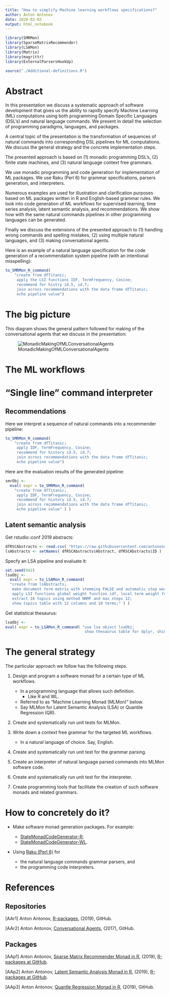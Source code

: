 ```yaml
---
title: "How to simplify Machine learning workflows specifications?"
author: Anton Antonov
date: 2020-02-02
output: html_notebook
---
```


```r
library(SMRMon)
library(SparseMatrixRecommender)
library(LSAMon)
library(Matrix)
library(magrittr)
library(ExternalParsersHookUp)
```

```r
source("./Additional-definitions.R")
```


# Abstract 

In this presentation we discuss a systematic approach of software development
that gives us the ability to rapidly specify Machine Learning (ML) computations
using both programming Domain Specific Languages (DSL's) and natural language commands.
We present in detail the selection of programming paradigms, languages, and packages.

A central topic of the presentation is the transformation of sequences of natural 
commands into corresponding DSL pipelines for ML computations. 
We discuss the general strategy and the concrete implementation steps.

The presented approach is based on
(1) monadic programming DSL's, 
(2) finite state machines, and
(3) natural language context free grammars.

We use monadic programming and code generation for implementation of ML packages.
We use Raku (Perl 6) for grammar specifications, parsers generation, and interpreters.

Numerous examples are used for illustration and clarification purposes based on 
ML packages written in R and English-based grammar rules. We look into code generation 
of ML workflows for supervised learning, time series analysis, latent semantic analysis, 
and recommendations. We show how with the same natural commands pipelines in other
programming languages can be generated.

Finally we discuss the extensions of the presented approach to (1) handling wrong commands and
spelling mistakes, (2) using multiple natural languages, and (3) making conversational agents.

Here is an example of a natural language specification for the code generation of 
a recommendation system pipeline (with an intentional misspelling):

```r
to_SMRMon_R_command( 
    "create from dfTitanic;
     apply the LSI functions IDF, TermFrequency, Cosine;
     recommend for histry id.5, id.7; 
     join across recommendations with the data frame dfTitanic; 
     echo pipeline value")
```

# The big picture

This diagram shows the general pattern followed for making of the conversational agents 
that we discuss in the presentation:

![MonadicMakingOfMLConversationalAgents](https://github.com/antononcube/ConversationalAgents/raw/master/ConceptualDiagrams/Monadic-making-of-ML-conversational-agents.jpg)

# The ML workflows

# "Single line" command interpreter

## Recommendations

Here we interpret a sequence of natural commands into a recommender pipeline:

```r
to_SMRMon_R_command( 
    "create from dfTitanic;
     apply IDF, TermFrequency, Cosine;
     recommend for history id.5, id.7; 
     join across recommendations with the data frame dfTitanic; 
     echo pipeline value")
```

Here are the evaluation results of the generated pipeline:

```r
smrObj <- 
  eval( expr = to_SMRMon_R_command( 
    "create from dfTitanic;
     apply IDF, TermFrequency, Cosine;
     recommend for history id.5, id.7; 
     join across recommendations with the data frame dfTitanic; 
     echo pipeline value" ) )
```

## Latent semantic analysis

Get rstudio::conf 2019 abstracts:

```r
dfRSCAbstracts <- read.csv( "https://raw.githubusercontent.com/antononcube/SimplifiedMachineLearningWorkflows-book/master/Data/RStudio-conf-2019-abstracts.csv", stringsAsFactors = FALSE )
lsAbstracts <- setNames( dfRSCAbstracts$Abstract, dfRSCAbstracts$ID )
```

Specfy an LSA pipeline and evaluate it:

```r
set.seed(942)
lsaObj <-
  eval( expr = to_LSAMon_R_command( 
  "create from lsAbstracts;
   make document term matrix with stemming FALSE and automatic stop words;
   apply LSI functions global weight function idf, local term weight function none, normalizer function cosine;
   extract 16 topics using method NNMF and max steps 12;
   show topics table with 12 columns and 10 terms;" ) )
```

Get statistical thesaurus:

```r
lsaObj <- 
eval( expr = to_LSAMon_R_command( "use lsa object lsaObj; 
                                   show thesaurus table for dplyr, shiny, tidyverse;" ))
```


# The general strategy

The particular approach we follow has the following steps.

1. Design and program a software monad for a certain type of ML workflows.
   - In a programming language that allows such definition.
     - Like R and WL.
   - Referred to as "Machine Learning Monad (MLMon)" below.
   - Say MLMon for Latent Semantic Analysis (LSA) or Quantile Regression (QR).
     
2. Create and systematically run unit tests for MLMon.
     
3. Write down a context free grammar for the targeted ML workflows.
   - In a natural language of choice. Say, English.
   
4. Create and systematically run unit test for the grammar parsing.

5. Create an interpreter of natural language parsed commands into MLMon software code.

6. Create and systematically run unit test for the interpreter.

7. Create programming tools that facilitate the creation of such software monads and related grammars.


# How to concretely do it?

- Make software monad generation packages. For example:

  - [StateMonadCodeGenerator-R](https://github.com/antononcube/R-packages/tree/master/StateMonadCodeGenerator);
  - [StateMonadCodeGenerator-WL](https://github.com/antononcube/MathematicaForPrediction/blob/master/MonadicProgramming/StateMonadCodeGenerator.m).

- Using [Raku (Perl 6)](https://www.raku.org) for
  - the natural language commands grammar parsers, and 
  - the programming code interpreters.
  
 
# References

## Repositories

[AAr1] Anton Antonov, [R-packages](https://github.com/antononcube/R-packages), (2019), GitHub.

[AAr2] Anton Antonov, [Conversational Agents](https://github.com/antononcube/ConversationalAgents), (2017), GitHub.

## Packages

[AAp1] Anton Antonov, 
[Sparse Matrix Recommender Monad in R](https://github.com/antononcube/R-packages/tree/master/SMRMon-R), 
(2019),
[R-packages at GitHub](https://github.com/antononcube/R-packages).

[AAp2] Anton Antonov, 
[Latent Semantic Analysis Monad in R](https://github.com/antononcube/R-packages/tree/master/LSAMon-R), 
(2019),
[R-packages at GitHub](https://github.com/antononcube/R-packages).

[AAp3] Anton Antonov, 
[Quantle Regression Monad in R](https://github.com/antononcube/QRMon-R), 
(2019),
GitHub.


